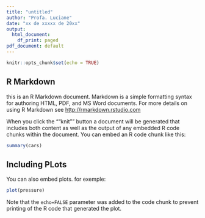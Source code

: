 ```yaml
---
title: "untitled"
author: "Profa. Luciane"
date: "xx de xxxxx de 20xx"
output:
  html_document:
    df_print: paged
pdf_document: default
---
```


```r
knitr::opts_chunk$set(echo = TRUE)
```

## R Markdown

this is an R Markdown document. Markdown is a simple formatting syntax for authoring HTML, PDF, and MS Word documents. For more details on using R Markdown see <http://rmarkdown.rstudio.com>

When you click the ""knit"" button a document will be generated that includes both content as well as the output of any embedded R code chunks within the document. You can embed an R code chunk like this:

```r
summary(cars)
```

## Including PLots

You can also embed plots. for exemple:

```r
plot(pressure)
```

Note that the `echo=FALSE` parameter was added to the code chunk to prevent printing of the R code that generated the plot.